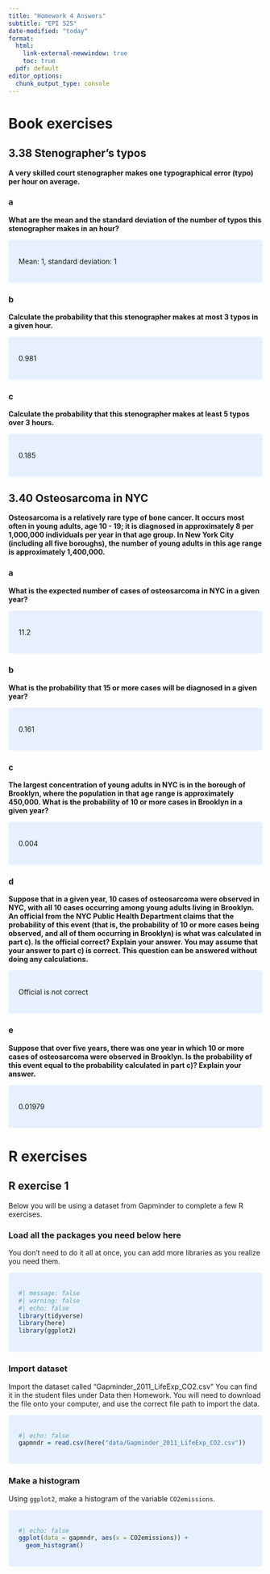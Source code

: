 ```yaml
---
title: "Homework 4 Answers"
subtitle: "EPI 525"
date-modified: "today"
format: 
  html: 
    link-external-newwindow: true
    toc: true
  pdf: default 
editor_options: 
  chunk_output_type: console
---
```



```{=html}
<style>
div.blue { background-color:#e6f0ff; border-radius: 5px; padding: 20px;}
</style>
```

# Book exercises {.unnumbered}

## 3.38 Stenographer’s typos {.unnumbered}

__A very skilled court stenographer makes one typographical error (typo) per hour on average.__

### a {.unnumbered}

__What are the mean and the standard deviation of the number of typos this stenographer makes in an hour?__

::: blue
Mean: 1, standard deviation: 1
:::

### b {.unnumbered}

__Calculate the probability that this stenographer makes at most 3 typos in a given hour.__

::: blue
0.981
:::

### c {.unnumbered}

__Calculate the probability that this stenographer makes at least 5 typos over 3 hours.__

::: blue
0.185
:::

## 3.40 Osteosarcoma in NYC {.unnumbered}

__Osteosarcoma is a relatively rare type of bone cancer.  It occurs most often in young adults, age 10 - 19; it is diagnosed in approximately 8 per 1,000,000 individuals per year in that age group. In New York City (including all five boroughs), the number of young adults in this age range is approximately 1,400,000.__

### a {.unnumbered}

__What is the expected number of cases of osteosarcoma in NYC in a given year?__

::: blue
11.2
:::

### b {.unnumbered}

__What is the probability that 15 or more cases will be diagnosed in a given year?__

::: blue
0.161
:::

### c {.unnumbered}

__The largest concentration of young adults in NYC is in the borough of Brooklyn, where the population in that age range is approximately 450,000. What is the probability of 10 or more cases in Brooklyn in a given year?__

::: blue
 0.004
:::

### d {.unnumbered}

__Suppose that in a given year, 10 cases of osteosarcoma were observed in NYC, with all 10 cases occurring among young adults living in Brooklyn. An official from the NYC Public Health Department claims that the probability of this event (that is, the probability of 10 or more cases being observed, and all of them occurring in Brooklyn) is what was calculated in part c). Is the official correct? Explain your answer. You may assume that your answer to part c) is correct. This question can be answered without doing any calculations.__

::: blue
Official is not correct
:::

### e {.unnumbered}

__Suppose that over five years, there was one year in which 10 or more cases of osteosarcoma were observed in Brooklyn. Is the probability of this event equal to the probability calculated in part c)? Explain your answer.__

::: blue
0.01979
:::

# R exercises

## R exercise 1

Below you will be using a dataset from Gapminder to complete a few R exercises.

### Load all the packages you need below here

You don't need to do it all at once, you can add more libraries as you realize you need them.

::: blue
```r
#| message: false
#| warning: false
#| echo: false
library(tidyverse)
library(here)
library(ggplot2)
```
:::

### Import dataset

Import the dataset called "Gapminder_2011_LifeExp_CO2.csv" You can find it in the student files under Data then Homework. You will need to download the file onto your computer, and use the correct file path to import the data. 

::: blue
```r
#| echo: false
gapmndr = read.csv(here("data/Gapminder_2011_LifeExp_CO2.csv"))
```
:::

### Make a histogram

Using `ggplot2`, make a histogram of the variable `CO2emissions`.

::: blue
```r
#| echo: false
ggplot(data = gapmndr, aes(x = CO2emissions)) +
  geom_histogram()
```
:::

